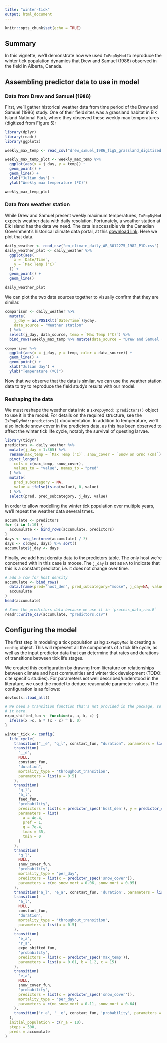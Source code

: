```yaml
---
title: "winter-tick"
output: html_document
---
```


```r
knitr::opts_chunk$set(echo = TRUE)
```

## Summary

In this vignette, we'll demonstrate how we used `IxPopDyMod` to reproduce the winter tick population dynamics that Drew and Samuel (1986) observed in the field in Alberta, Canada.

## Assembling predictor data to use in model

### Data from Drew and Samuel (1986)

First, we'll gather historical weather data from time period of the Drew and Samuel (1986) study. One of their field sites was a grassland habitat in Elk Island National Park, where they observed these weekly max temperatures (digitized from Figure 5):

```r
library(dplyr)
library(readr)
library(ggplot2)

weekly_max_temp <- read_csv("drew_samuel_1986_fig5_grassland_digitized.csv")

weekly_max_temp_plot <- weekly_max_temp %>%
  ggplot(aes(x = j_day, y = temp)) +
  geom_point() +
  geom_line() + 
  xlab("Julian day") + 
  ylab("Weekly max temperature (ºC)")

weekly_max_temp_plot
```

### Data from weather station

While Drew and Samuel present weekly maximum temperatures, `IxPopDyMod` expects weather data with daily resolution. Fortunately, a weather station at Elk Island has the data we need. The data is accessible via the Canadian Government's historical climate data portal, at this [download link](https://climate.weather.gc.ca/climate_data/daily_data_e.html?hlyRange=1994-02-01%7C2022-01-12&dlyRange=1981-11-01%7C2022-01-12&mlyRange=1981-01-01%7C2007-11-01&StationID=1873&Prov=AB&urlExtension=_e.html&searchType=stnName&optLimit=yearRange&StartYear=1840&EndYear=2022&selRowPerPage=25&Line=0&searchMethod=contains&Month=1&Day=12&txtStationName=elk+island&timeframe=2&Year=1982). Here we plot that data.

```r
daily_weather <- read_csv("en_climate_daily_AB_3012275_1982_P1D.csv")
daily_weather_plot <- daily_weather %>%
  ggplot(aes(
    x = `Date/Time`,
    y = `Max Temp (°C)`
  )) +
  geom_point() +
  geom_line()

daily_weather_plot
```

We can plot the two data sources together to visually confirm that they are similar.

```r
comparison <- daily_weather %>%
  mutate(
    j_day = as.POSIXlt(`Date/Time`)$yday,
    data_source = "Weather station"
  ) %>%
  select(j_day, data_source, temp = `Max Temp (°C)`) %>% 
  bind_rows(weekly_max_temp %>% mutate(data_source = "Drew and Samuel (1986)"))
  
comparison %>%
  ggplot(aes(x = j_day, y = temp, color = data_source)) + 
  geom_line() + 
  geom_point() + 
  xlab("Julian day") +
  ylab("Temperature (ºC)")
```

Now that we observe that the data is similar, we can use the weather station data to try to reproduce the field study's results with our model.

### Reshaping the data

We must reshape the weather data into a `IxPopDyMod::predictors()` object to use it in the model. For details on the required structure, see the `IxPopDyMod::predictors()` documentation. In addition to temperature, we'll also include snow cover in the predictors data, as this has been observed to affect the winter tick life cycle, notably the survival of questing larvae.

```r
library(tidyr)
predictors <- daily_weather %>%
  mutate(j_day = 1:365) %>%
  rename(max_temp = `Max Temp (°C)`, snow_cover = `Snow on Grnd (cm)`) %>%
  pivot_longer(
    cols = c(max_temp, snow_cover),
    values_to = "value", names_to = "pred"
  ) %>%
  mutate(
    pred_subcategory = NA,
    value = ifelse(is.na(value), 0, value)
  ) %>%
  select(pred, pred_subcategory, j_day, value)
```

In order to allow modelling the winter tick population over multiple years, we'll repeat the weather data several times.

```r
accumulate <- predictors
for (i in 1:10) {
  accumulate <- bind_rows(accumulate, predictors)
}
days <- seq_len(nrow(accumulate) / 2)
days <- c(days, days) %>% sort()
accumulate$j_day <- days
```

Finally, we add host density data to the predictors table. The only host we're concerned with in this case is moose. The `j_day` is set as `NA` to indicate that this is a constant predictor, i.e. it does not change over time.

```r
# add a row for host density
accumulate <- bind_rows(
  data.frame(pred="host_den", pred_subcategory="moose", j_day=NA, value=0.18),
  accumulate
)
head(accumulate)
```

```r
# Save the predictors data because we use it in `process_data_raw.R`
readr::write_csv(accumulate, "predictors.csv")
```

## Configuring the model

The first step in modeling a tick population using `IxPopDyMod` is creating a `config` object. This will represent all the components of a tick life cycle, as well as the input predictor data that can determine that rates and durations of transitions between tick life stages.

We created this configuration by drawing from literature on relationships between climate and host communities and winter tick development (TODO: cite specific studies). For parameters not well described/understood in the literature, we used the model to deduce reasonable parameter values. The configuration is as follows:

```r
devtools::load_all()

# We need a transition function that's not provided in the package, so we define
# it here.
expo_shifted_fun <- function(x, a, b, c) {
  ifelse(x >c, a * (x - c) ^ b, 0)
}

winter_tick <- config(
  life_cycle(
    transition("__e", "q_l", constant_fun, "duration", parameters = list(a = 0.0125)),
    transition(
      "__e",
      NULL,
      constant_fun,
      "duration",
      mortality_type = 'throughout_transition',
      parameters = list(a = 0.5)
    ),
    transition(
      "q_l",
      "a_l",
      feed_fun,
      "probability",
      predictors = list(x = predictor_spec('host_den'), y = predictor_spec('max_temp')),
      parameters = list(
        a = 4e-4,
        pref = 1,
        q = 7e-4,
        tmax = 35,
        tmin = 0
      )
    ),
    transition(
      'q_l',
      NULL,
      snow_cover_fun,
      "probability",
      mortality_type = 'per_day',
      predictors = list(x = predictor_spec('snow_cover')),
      parameters = c(no_snow_mort = 0.06, snow_mort = 0.95)
    ),
    transition('a_l', 'e_a', constant_fun, 'duration', parameters = list(a = 0.00571)),
    transition(
      'a_l',
      NULL,
      constant_fun,
      'duration',
      mortality_type = 'throughout_transition',
      parameters = list(a = 0.5)
    ),
    transition(
      'e_a',
      'r_a',
      expo_shifted_fun,
      'probability',
      predictors = list(x = predictor_spec('max_temp')),
      parameters = list(a = 0.01, b = 1.2, c = 15)
    ),
    transition(
      'e_a',
      NULL,
      snow_cover_fun,
      'probability',
      predictors = list(x = predictor_spec('snow_cover')),
      mortality_type = 'per_day',
      parameters = c(no_snow_mort = 0.11, snow_mort = 0.64)
    ),
    transition('r_a', '__e', constant_fun, 'probability', parameters = c(a = 3000))
  ),
  initial_population = c(r_a = 10),
  steps = 500,
  preds = accumulate
)
```
